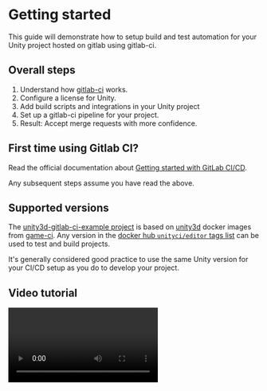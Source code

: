 
# Getting started

This guide will demonstrate how to setup build and test automation for your Unity project hosted on
gitlab using gitlab-ci.

## Overall steps

1. Understand how [gitlab-ci](https://docs.gitlab.com/ce/ci/) works.
2. Configure a license for Unity.
3. Add build scripts and integrations in your Unity project
4. Set up a gitlab-ci pipeline for your project.
5. Result: Accept merge requests with more confidence.

## First time using Gitlab CI?

Read the official documentation about
[Getting started with GitLab CI/CD](https://docs.gitlab.com/ce/ci/quick_start/).

Any subsequent steps assume you have read the above.

## Supported versions

The [unity3d-gitlab-ci-example project](https://gitlab.com/game-ci/unity3d-gitlab-ci-example/) is
based on [unity3d](https://github.com/game-ci/docker/) docker images from
[game-ci](https://github.com/game-ci). Any version in the
[docker hub `unityci/editor` tags list](https://hub.docker.com/r/unityci/editor/tags) can be used to
test and build projects.

It's generally considered good practice to use the same Unity version for your CI/CD setup as you do
to develop your project.

## Video tutorial

<Video url="https://www.youtube-nocookie.com/embed/k0NcedDzEqA" />

:::caution

The video is slightly outdated, but the general concepts are still the same. 👍

- Activation process has changed a bit since then.
- Docker images have been updated
- The `.gitlab-ci.yml` file uses different variables now.

:::

## Setting Up GitLab CI for Your Unity Project

Follow these steps to quickly set up GitLab CI for your Unity project.

### 1. Run the Commands

Open a terminal in the **parent folder** where you want to set up your Unity project and run these
commands one by one:

```bash
# Clone the example repository
git clone https://gitlab.com/game-ci/unity3d-gitlab-ci-example.git

# Change to your Unity project folder
cd your-unity-project

# Create necessary directories
mkdir -p Assets/Scripts/Editor/

# Copy required files from the example project
cp ../unity3d-gitlab-ci-example/.gitlab-ci.yml ./
cp -r ../unity3d-gitlab-ci-example/ci ./
cp ../unity3d-gitlab-ci-example/Assets/Scripts/Editor/BuildCommand.cs ./Assets/Scripts/Editor/
```

Replace `your-unity-project` with the name of your Unity project folder.

### 2. Customize the Configuration

1. **Edit the `.gitlab-ci.yml` file**:

   - Open the copied `.gitlab-ci.yml` file in your Unity project folder.
   - Update the Unity version and other variables. Your Unity version can be found in
     `ProjectSettings/ProjectVersion.txt`.

2. **Update the `UNITY_DIR` variable**:
   - If your Unity project isn’t located at the root of your repository, update the `UNITY_DIR`
     variable in the `.gitlab-ci.yml` file to the relative path of your Unity project.

---

That’s It! Your Unity project is now set up for GitLab CI. **Proceed with activation instructions to
complete the process.**

